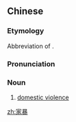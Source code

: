 ==Chinese==
{{zh-forms}}

===Etymology===
Abbreviation of {{zh-l|家庭暴力}}.

===Pronunciation===
{{zh-pron
|m=jiābào
|c=gaa1 bou6
|cat=n
}}

===Noun===
{{zh-noun}}

# [[domestic violence]]

[[zh:家暴]]
